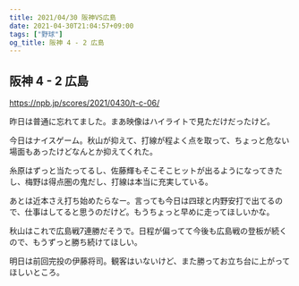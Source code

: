 ```yaml
---
title: 2021/04/30 阪神VS広島
date: 2021-04-30T21:04:57+09:00
tags: ["野球"]
og_title: 阪神 4 - 2 広島
---
```


## 阪神 4 - 2 広島

https://npb.jp/scores/2021/0430/t-c-06/


昨日は普通に忘れてました。まあ映像はハイライトで見ただけだったけど。

今日はナイスゲーム。秋山が抑えて、打線が程よく点を取って、ちょっと危ない場面もあったけどなんとか抑えてくれた。

糸原はずっと当たってるし、佐藤輝もそこそこヒットが出るようになってきたし、梅野は得点圏の鬼だし、打線は本当に充実している。

あとは近本さえ打ち始めたらなー。言っても今日は四球と内野安打で出てるので、仕事はしてると思うのだけど。もうちょっと早めに走ってほしいかな。

秋山はこれで広島戦7連勝だそうで。日程が偏ってて今後も広島戦の登板が続くので、もうずっと勝ち続けてほしい。

明日は前回完投の伊藤将司。観客はいないけど、また勝ってお立ち台に上がってほしいところ。
